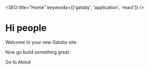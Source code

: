<SEO
  title="Home"
  keywords={['gatsby', 'application', 'react']}
/>

# Hi people

Welcome to your new Gatsby site.

Now go build something great.

<div style={{ maxWidth: '300px', marginBottom: '1.45rem' }}>
  <Astro />
</div>
<Link to="/about/">Go to About</Link>
